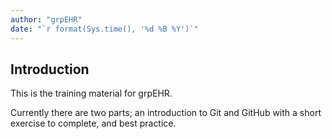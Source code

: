 ```yaml
---
author: "grpEHR"
date: "`r format(Sys.time(), '%d %B %Y')`"
---
```


## Introduction {.unnumbered}

This is the training material for grpEHR.

Currently there are two parts; an introduction to Git and GitHub with a short exercise to complete, and best practice.
